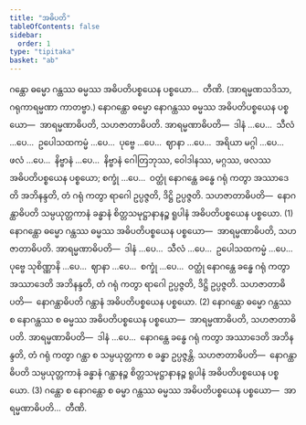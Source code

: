 ```yaml
---
title: "အဓိပတိ"
tableOfContents: false
sidebar:
  order: 1
type: "tipitaka"
basket: "ab"
---
```



<DynamicBreadcrumb />

<Division number="23">

<Paragraph number="1663">
ဂန္ထော ဓမ္မော ဂန္ထဿ ဓမ္မဿ အဓိပတိပစ္စယေန ပစ္စယော…  တီဏိ. (အာရမ္မဏသဒိသာ, ဂရုကာရမ္မဏာ ကာတဗ္ဗာ.)
</Paragraph>

<Paragraph number="1664">
နောဂန္ထော ဓမ္မော နောဂန္ထဿ ဓမ္မဿ အဓိပတိပစ္စယေန ပစ္စယော—  အာရမ္မဏာဓိပတိ, သဟဇာတာဓိပတိ. <Emphasis>အာရမ္မဏာဓိပတိ</Emphasis>—  ဒါနံ …ပေ…  သီလံ …ပေ…  ဥပေါသထကမ္မံ …ပေ…  ပုဗ္ဗေ …ပေ…  ဈာနာ …ပေ…  အရိယာ မဂ္ဂါ …ပေ…  ဖလံ …ပေ…  နိဗ္ဗာနံ …ပေ…  နိဗ္ဗာနံ ဂေါတြဘုဿ, ဝေါဒါနဿ, မဂ္ဂဿ, ဖလဿ အဓိပတိပစ္စယေန ပစ္စယော; စက္ခုံ …ပေ…  ဝတ္ထုံ နောဂန္ထေ ခန္ဓေ ဂရုံ ကတွာ အဿာဒေတိ အဘိနန္ဒတိ, တံ ဂရုံ ကတွာ ရာဂေါ ဥပ္ပဇ္ဇတိ, ဒိဋ္ဌိ ဥပ္ပဇ္ဇတိ. <Emphasis>သဟဇာတာဓိပတိ</Emphasis>—  နောဂန္ထာဓိပတိ သမ္ပယုတ္တကာနံ ခန္ဓာနံ စိတ္တသမုဋ္ဌာနာနဉ္စ ရူပါနံ အဓိပတိပစ္စယေန ပစ္စယော. (1)
</Paragraph>

<Paragraph number="1665">
နောဂန္ထော ဓမ္မော ဂန္ထဿ ဓမ္မဿ အဓိပတိပစ္စယေန ပစ္စယော—  အာရမ္မဏာဓိပတိ, သဟဇာတာဓိပတိ. <Emphasis>အာရမ္မဏာဓိပတိ</Emphasis>—  ဒါနံ …ပေ…  သီလံ …ပေ…  ဥပေါသထကမ္မံ …ပေ…  ပုဗ္ဗေ သုစိဏ္ဏာနိ …ပေ…  ဈာနာ …ပေ…  စက္ခုံ …ပေ…  ဝတ္ထုံ နောဂန္ထေ ခန္ဓေ ဂရုံ ကတွာ အဿာဒေတိ အဘိနန္ဒတိ, တံ ဂရုံ ကတွာ ရာဂေါ ဥပ္ပဇ္ဇတိ, ဒိဋ္ဌိ ဥပ္ပဇ္ဇတိ. <Emphasis>သဟဇာတာဓိပတိ</Emphasis>—  နောဂန္ထာဓိပတိ ဂန္ထာနံ အဓိပတိပစ္စယေန ပစ္စယော. (2)
</Paragraph>

<Paragraph number="1666">
နောဂန္ထော ဓမ္မော ဂန္ထဿ စ နောဂန္ထဿ စ ဓမ္မဿ အဓိပတိပစ္စယေန ပစ္စယော—  အာရမ္မဏာဓိပတိ, သဟဇာတာဓိပတိ. <Emphasis>အာရမ္မဏာဓိပတိ</Emphasis>—  ဒါနံ …ပေ…  နောဂန္ထေ ခန္ဓေ ဂရုံ ကတွာ အဿာဒေတိ အဘိနန္ဒတိ, တံ ဂရုံ ကတွာ ဂန္ထာ စ သမ္ပယုတ္တကာ စ ခန္ဓာ ဥပ္ပဇ္ဇန္တိ. <Emphasis>သဟဇာတာဓိပတိ</Emphasis>—  နောဂန္ထာဓိပတိ သမ္ပယုတ္တကာနံ ခန္ဓာနံ ဂန္ထာနဉ္စ စိတ္တသမုဋ္ဌာနာနဉ္စ ရူပါနံ အဓိပတိပစ္စယေန ပစ္စယော. (3)
</Paragraph>

</Division>
<Division number="24">

<Paragraph number="1667">
ဂန္ထော စ နောဂန္ထော စ ဓမ္မာ ဂန္ထဿ ဓမ္မဿ အဓိပတိပစ္စယေန ပစ္စယော—  အာရမ္မဏာဓိပတိ…  တီဏိ.
</Paragraph>
</Division>